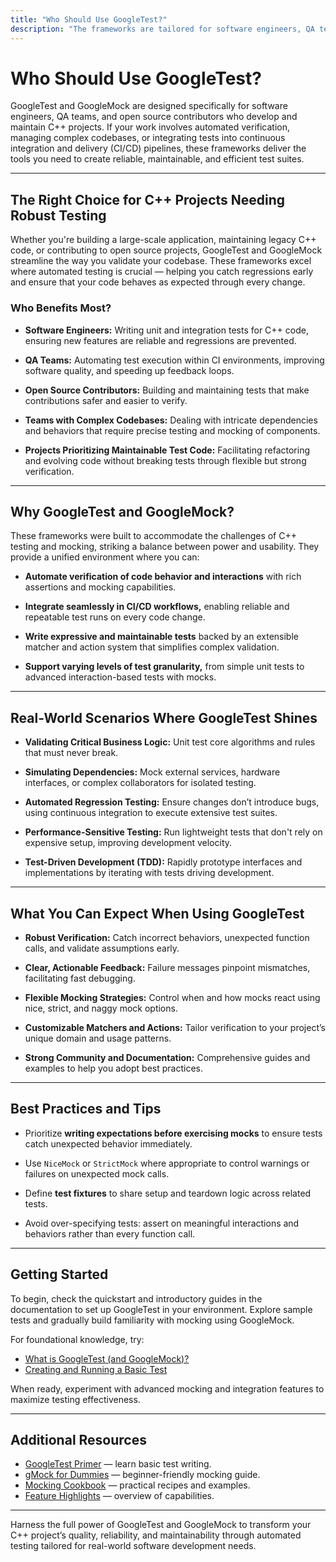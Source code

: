 ```yaml
---
title: "Who Should Use GoogleTest?"
description: "The frameworks are tailored for software engineers, QA teams, and open source contributors working in C++. They excel in projects requiring automated verification, complex codebase validation, or CI/CD integration, and are especially useful where test automation and maintainable code are top priorities."
---
```


# Who Should Use GoogleTest?

GoogleTest and GoogleMock are designed specifically for software engineers, QA teams, and open source contributors who develop and maintain C++ projects. If your work involves automated verification, managing complex codebases, or integrating tests into continuous integration and delivery (CI/CD) pipelines, these frameworks deliver the tools you need to create reliable, maintainable, and efficient test suites.

---

## The Right Choice for C++ Projects Needing Robust Testing

Whether you're building a large-scale application, maintaining legacy C++ code, or contributing to open source projects, GoogleTest and GoogleMock streamline the way you validate your codebase. These frameworks excel where automated testing is crucial — helping you catch regressions early and ensure that your code behaves as expected through every change.

### Who Benefits Most?

- **Software Engineers:** Writing unit and integration tests for C++ code, ensuring new features are reliable and regressions are prevented.

- **QA Teams:** Automating test execution within CI environments, improving software quality, and speeding up feedback loops.

- **Open Source Contributors:** Building and maintaining tests that make contributions safer and easier to verify.

- **Teams with Complex Codebases:** Dealing with intricate dependencies and behaviors that require precise testing and mocking of components.

- **Projects Prioritizing Maintainable Test Code:** Facilitating refactoring and evolving code without breaking tests through flexible but strong verification.

---

## Why GoogleTest and GoogleMock?

These frameworks were built to accommodate the challenges of C++ testing and mocking, striking a balance between power and usability. They provide a unified environment where you can:

- **Automate verification of code behavior and interactions** with rich assertions and mocking capabilities.

- **Integrate seamlessly in CI/CD workflows,** enabling reliable and repeatable test runs on every code change.

- **Write expressive and maintainable tests** backed by an extensible matcher and action system that simplifies complex validation.

- **Support varying levels of test granularity,** from simple unit tests to advanced interaction-based tests with mocks.

---

## Real-World Scenarios Where GoogleTest Shines

- **Validating Critical Business Logic:** Unit test core algorithms and rules that must never break.

- **Simulating Dependencies:** Mock external services, hardware interfaces, or complex collaborators for isolated testing.

- **Automated Regression Testing:** Ensure changes don’t introduce bugs, using continuous integration to execute extensive test suites.

- **Performance-Sensitive Testing:** Run lightweight tests that don't rely on expensive setup, improving development velocity.

- **Test-Driven Development (TDD):** Rapidly prototype interfaces and implementations by iterating with tests driving development.

---

## What You Can Expect When Using GoogleTest

- **Robust Verification:** Catch incorrect behaviors, unexpected function calls, and validate assumptions early.

- **Clear, Actionable Feedback:** Failure messages pinpoint mismatches, facilitating fast debugging.

- **Flexible Mocking Strategies:** Control when and how mocks react using nice, strict, and naggy mock options.

- **Customizable Matchers and Actions:** Tailor verification to your project’s unique domain and usage patterns.

- **Strong Community and Documentation:** Comprehensive guides and examples to help you adopt best practices.

---

## Best Practices and Tips

- Prioritize **writing expectations before exercising mocks** to ensure tests catch unexpected behavior immediately.

- Use `NiceMock` or `StrictMock` where appropriate to control warnings or failures on unexpected mock calls.

- Define **test fixtures** to share setup and teardown logic across related tests.

- Avoid over-specifying tests: assert on meaningful interactions and behaviors rather than every function call.

---

## Getting Started

To begin, check the quickstart and introductory guides in the documentation to set up GoogleTest in your environment. Explore sample tests and gradually build familiarity with mocking using GoogleMock.

For foundational knowledge, try:
- [What is GoogleTest (and GoogleMock)?](/overview/introduction-value/product-purpose)
- [Creating and Running a Basic Test](/getting-started/initial-usage/hello-world-test)

When ready, experiment with advanced mocking and integration features to maximize testing effectiveness.

---

## Additional Resources

- [GoogleTest Primer](docs/primer.md) — learn basic test writing.
- [gMock for Dummies](docs/gmock_for_dummies.md) — beginner-friendly mocking guide.
- [Mocking Cookbook](docs/gmock_cook_book.md) — practical recipes and examples.
- [Feature Highlights](overview/introduction-value/quick-feature-tour) — overview of capabilities.

---

Harness the full power of GoogleTest and GoogleMock to transform your C++ project’s quality, reliability, and maintainability through automated testing tailored for real-world software development needs.